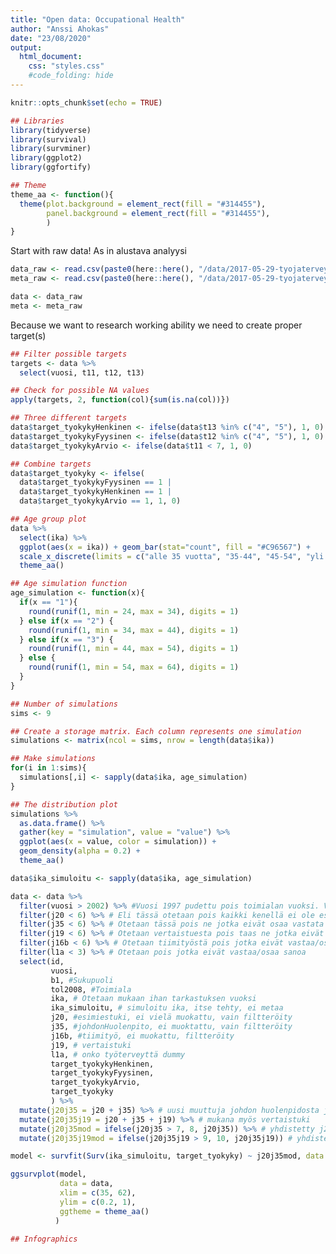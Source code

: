 ```yaml
---
title: "Open data: Occupational Health"
author: "Anssi Ahokas"
date: "23/08/2020"
output: 
  html_document:
    css: "styles.css"
    #code_folding: hide
---
```


```r
knitr::opts_chunk$set(echo = TRUE)
```

```r
## Libraries
library(tidyverse)
library(survival)
library(survminer)
library(ggplot2)
library(ggfortify)

## Theme
theme_aa <- function(){
  theme(plot.background = element_rect(fill = "#314455"),
        panel.background = element_rect(fill = "#314455"),
        )
}
```

Start with raw data! As in alustava analyysi

```r
data_raw <- read.csv(paste0(here::here(), "/data/2017-05-29-tyojaterveys-opendata-COMPLETE.csv"), sep = "")
meta_raw <- read.csv(paste0(here::here(), "/data/2017-05-29-tyojaterveys-metadata-LARGE.csv"), sep = "")

data <- data_raw
meta <- meta_raw
```

Because we want to research working ability we need to create proper target(s)

```r
## Filter possible targets
targets <- data %>% 
  select(vuosi, t11, t12, t13)

## Check for possible NA values
apply(targets, 2, function(col){sum(is.na(col))})
```

```r
## Three different targets
data$target_tyokykyHenkinen <- ifelse(data$t13 %in% c("4", "5"), 1, 0)
data$target_tyokykyFyysinen <- ifelse(data$t12 %in% c("4", "5"), 1, 0)
data$target_tyokykyArvio <- ifelse(data$t11 < 7, 1, 0)

## Combine targets
data$target_tyokyky <- ifelse(
  data$target_tyokykyFyysinen == 1 | 
  data$target_tyokykyHenkinen == 1 | 
  data$target_tyokykyArvio == 1, 1, 0)
```


```r
## Age group plot 
data %>% 
  select(ika) %>% 
  ggplot(aes(x = ika)) + geom_bar(stat="count", fill = "#C96567") +
  scale_x_discrete(limits = c("alle 35 vuotta", "35-44", "45-54", "yli 55")) +
  theme_aa()
```


```r
## Age simulation function
age_simulation <- function(x){
  if(x == "1"){
    round(runif(1, min = 24, max = 34), digits = 1)
  } else if(x == "2") {
    round(runif(1, min = 34, max = 44), digits = 1)
  } else if(x == "3") {
    round(runif(1, min = 44, max = 54), digits = 1)
  } else {
    round(runif(1, min = 54, max = 64), digits = 1)
  }
}
```


```r
## Number of simulations
sims <- 9

## Create a storage matrix. Each column represents one simulation
simulations <- matrix(ncol = sims, nrow = length(data$ika))

## Make simulations
for(i in 1:sims){
  simulations[,i] <- sapply(data$ika, age_simulation)
}

## The distribution plot
simulations %>% 
  as.data.frame() %>% 
  gather(key = "simulation", value = "value") %>% 
  ggplot(aes(x = value, color = simulation)) + 
  geom_density(alpha = 0.2) +
  theme_aa()
```

```r
data$ika_simuloitu <- sapply(data$ika, age_simulation)
```


```r
data <- data %>% 
  filter(vuosi > 2002) %>% #Vuosi 1997 pudettu pois toimialan vuoksi. Vuoden 1997 ja 2000 pudotettu pois etätyön vuoksi 
  filter(j20 < 6) %>% # Eli tässä otetaan pois kaikki kenellä ei ole esimiestä tai ei osaa vastata
  filter(j35 < 6) %>% # Otetaan tässä pois ne jotka eivät osaa vastata JohdonHuolenpitoon
  filter(j19 < 6) %>% # Otetaan vertaistuesta pois taas ne jotka eivät osaa sanoa 
  filter(j16b < 6) %>% # Otetaan tiimityöstä pois jotka eivät vastaa/osaa sanoa
  filter(l1a < 3) %>% # Otetaan pois jotka eivät vastaa/osaa sanoa
  select(id,
         vuosi,
         b1, #Sukupuoli
         tol2008, #Toimiala
         ika, # Otetaan mukaan ihan tarkastuksen vuoksi
         ika_simuloitu, # simuloitu ika, itse tehty, ei metaa
         j20, #esimiestuki, ei vielä muokattu, vain filtteröity
         j35, #johdonHuolenpito, ei muoktattu, vain filtteröity
         j16b, #tiimityö, ei muokattu, filtteröity
         j19, # vertaistuki
         l1a, # onko työterveyttä dummy
         target_tyokykyHenkinen,
         target_tyokykyFyysinen,
         target_tyokykyArvio,
         target_tyokyky
         ) %>% 
  mutate(j20j35 = j20 + j35) %>% # uusi muuttuja johdon huolenpidosta ja esimiestuesta. Aika vähän arvoja ääripäässä eli 8, 9.. pitäisikö yhdistää??
  mutate(j20j35j19 = j20 + j35 + j19) %>% # mukana myös vertaistuki
  mutate(j20j35mod = ifelse(j20j35 > 7, 8, j20j35)) %>% # yhdistetty j20j35 ja korvattu ääriarvot, tämä hyvä selittäjä
  mutate(j20j35j19mod = ifelse(j20j35j19 > 9, 10, j20j35j19)) # yhdistetty j20j35 ja korvattu ääriarvot, tämä hyvä selittäjä
```



```r
model <- survfit(Surv(ika_simuloitu, target_tyokyky) ~ j20j35mod, data = data)

ggsurvplot(model,
           data = data,
           xlim = c(35, 62),
           ylim = c(0.2, 1),
           ggtheme = theme_aa()
          )
```

```r
## Infographics
```


